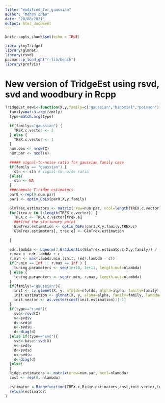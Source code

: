 ```yaml
---
title: "modified_for_gaussian"
author: "Mohan Zhao"
date: "20/08/2021"
output: html_document
---
```


```r
knitr::opts_chunk$set(echo = TRUE)
```


```r
library(myTridge)
library(glmnet)
library(rsvd)
pacman::p_load_gh("r-lib/bench")
library(profvis)
```

# New version of TridgeEst using rsvd, svd and woodbury in Rcpp
```r
TridgeEst_new1<-function(X,y,family=c("gaussian","binomial","poisson"),type=c("rsvd","svd","woodbury"),nlambda=1000,lambda.min.limit=0.05,c=0.1,nfolds=10,alpha=0,stn=10){
  family=match.arg(family)
  type=match.arg(type)
  
  if(family=="gaussian") {
    TREX.c.vector <- 2 
  } else {
    TREX.c.vector <- 1
  }
  num.obs <- nrow(X)
  num.par <- ncol(X)
  
  ##### signal-to-noise ratio for gaussian family case 
  if(family == "gaussian") {
    stn <- stn # signal-to-noise ratio
  }else{
    stn <- NA
  }
  ###compute T-ridge estimators
  par0 <-rep(0,num.par)
  par1 <- optim_ObLs(par0,X,y,family)
  
  GlmTrex.estimators <- matrix(nrow=num.par, ncol=length(TREX.c.vector))
  for(trex.e in 1:length(TREX.c.vector)) {
    TREX.c <- TREX.c.vector[trex.e]
    ###find the stationary point
    GlmTrex.estimation <- optim_ObFn(par1,X,y,family,TREX.c)
    GlmTrex.estimators[, trex.e] <- GlmTrex.estimation
    
  }
  
  edr.lambda <- Lqnorm(2,GradientLs(GlmTrex.estimators,X,y,family)) / (2 * Lqnorm(2, GlmTrex.estimators))
  r.max <- edr.lambda + c
  r.min <- max(lambda.min.limit, (edr.lambda - c))
  if(r.min == Inf || r.max == Inf ) {
    tuning.parameters <- seq(1e+10, 1e+11, length.out=nlambda)
  } else {
    tuning.parameters <- seq(r.min, r.max, length.out=nlambda)
  }
  if(family!="gaussian"){
    init <- cv.glmnet(X, y, nfolds=nfolds, alpha=alpha, family=family)
    init.estimation <- glmnet(X, y, alpha=alpha, family=family, lambda=init$lambda.min)
    init.vector <- as.vector(coef(init.estimation))[-1]
  }
  if(type=="rsvd"){
    svd<-rsvd(X)
    v<-svd$v
    d<-svd$d
    u<-svd$u
    d<-diag(d)
  }else if(type=="svd"){
    svd<-base::svd(X)
    v<-svd$v
    d<-svd$d
    u<-svd$u
    d<-diag(d)
  }else{
  }
  Ridge.estimators <- matrix(nrow=num.par, ncol=nlambda)
  cost <- rep(0, nlambda)
  
  estimator <-Ridgefunction(TREX.c,Ridge.estimators,cost,init.vector,tuning.parameters,nlambda,num.obs,num.par,u,d,v,X,y,family,type)
  return(estimator)
}
```